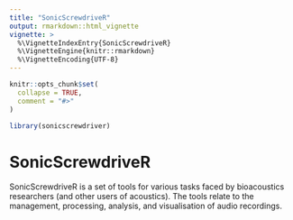 ```yaml
---
title: "SonicScrewdriveR"
output: rmarkdown::html_vignette
vignette: >
  %\VignetteIndexEntry{SonicScrewdriveR}
  %\VignetteEngine{knitr::rmarkdown}
  %\VignetteEncoding{UTF-8}
---
```


```r
knitr::opts_chunk$set(
  collapse = TRUE,
  comment = "#>"
)
```

```r
library(sonicscrewdriver)
```

# SonicScrewdriveR
SonicScrewdriveR is a set of tools for various tasks faced by bioacoustics researchers (and other users of acoustics). The tools relate to the management, processing, analysis, and visualisation of audio recordings.

